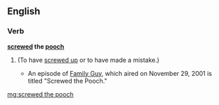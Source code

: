 ==English==

===Verb===
'''[[screwed]] the [[pooch]]'''

# {{en-past of|screw the pooch}} {{context|slang|lang=en}} (To have [[screwed up]] or to have made a mistake.)
#*An episode of [[Family Guy]], which aired on November 29, 2001 is titled "Screwed the Pooch."

[[mg:screwed the pooch]]
